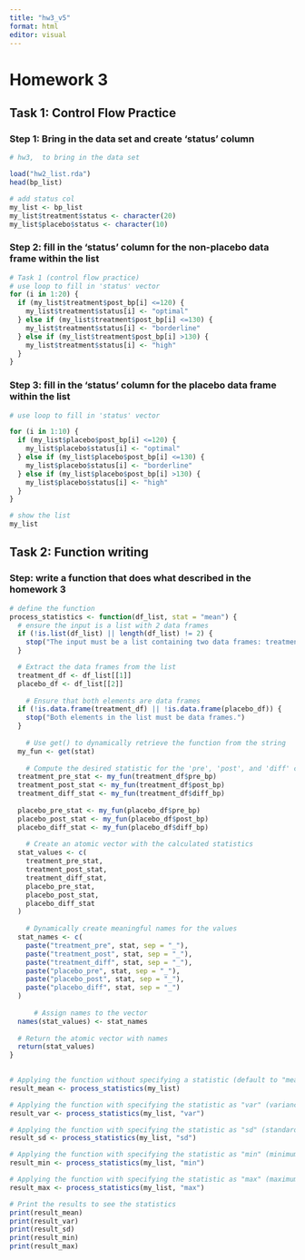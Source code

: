 ```yaml
---
title: "hw3_v5"
format: html
editor: visual
---
```



# Homework 3

## Task 1: Control Flow Practice

### Step 1: Bring in the data set and create 'status' column

```r
# hw3,  to bring in the data set

load("hw2_list.rda")
head(bp_list)

# add status col
my_list <- bp_list
my_list$treatment$status <- character(20)
my_list$placebo$status <- character(10)

```

### Step 2: fill in the 'status' column for the non-placebo data frame within the list

```r
# Task 1 (control flow practice)
# use loop to fill in 'status' vector
for (i in 1:20) {
  if (my_list$treatment$post_bp[i] <=120) {
    my_list$treatment$status[i] <- "optimal"
  } else if (my_list$treatment$post_bp[i] <=130) {
    my_list$treatment$status[i] <- "borderline"
  } else if (my_list$treatment$post_bp[i] >130) {
    my_list$treatment$status[i] <- "high"
  }
}

```

### Step 3: fill in the 'status' column for the placebo data frame within the list

```r
# use loop to fill in 'status' vector

for (i in 1:10) {
  if (my_list$placebo$post_bp[i] <=120) {
    my_list$placebo$status[i] <- "optimal"
  } else if (my_list$placebo$post_bp[i] <=130) {
    my_list$placebo$status[i] <- "borderline"
  } else if (my_list$placebo$post_bp[i] >130) {
    my_list$placebo$status[i] <- "high"
  }
}

```

```r
# show the list
my_list
```


## Task 2: Function writing

### **Step**: write a function that does what described in the homework 3

```r
# define the function
process_statistics <- function(df_list, stat = "mean") {
  # ensure the input is a list with 2 data frames
  if (!is.list(df_list) || length(df_list) != 2) {
    stop("The input must be a list containing two data frames: treatment and placebo.")
  }

  # Extract the data frames from the list
  treatment_df <- df_list[[1]]
  placebo_df <- df_list[[2]]
  
    # Ensure that both elements are data frames
  if (!is.data.frame(treatment_df) || !is.data.frame(placebo_df)) {
    stop("Both elements in the list must be data frames.")
  }
  
    # Use get() to dynamically retrieve the function from the string
  my_fun <- get(stat)
  
    # Compute the desired statistic for the 'pre', 'post', and 'diff' columns of both data frames
  treatment_pre_stat <- my_fun(treatment_df$pre_bp)
  treatment_post_stat <- my_fun(treatment_df$post_bp)
  treatment_diff_stat <- my_fun(treatment_df$diff_bp)
  
  placebo_pre_stat <- my_fun(placebo_df$pre_bp)
  placebo_post_stat <- my_fun(placebo_df$post_bp)
  placebo_diff_stat <- my_fun(placebo_df$diff_bp)
  
    # Create an atomic vector with the calculated statistics
  stat_values <- c(
    treatment_pre_stat, 
    treatment_post_stat, 
    treatment_diff_stat, 
    placebo_pre_stat, 
    placebo_post_stat, 
    placebo_diff_stat
  )
  
    # Dynamically create meaningful names for the values
  stat_names <- c(
    paste("treatment_pre", stat, sep = "_"),
    paste("treatment_post", stat, sep = "_"),
    paste("treatment_diff", stat, sep = "_"),
    paste("placebo_pre", stat, sep = "_"),
    paste("placebo_post", stat, sep = "_"),
    paste("placebo_diff", stat, sep = "_")
  )
  
      # Assign names to the vector
  names(stat_values) <- stat_names
  
  # Return the atomic vector with names
  return(stat_values)
}
  
```

```r
# Applying the function without specifying a statistic (default to "mean")
result_mean <- process_statistics(my_list)

# Applying the function with specifying the statistic as "var" (variance)
result_var <- process_statistics(my_list, "var")

# Applying the function with specifying the statistic as "sd" (standard deviation)
result_sd <- process_statistics(my_list, "sd")

# Applying the function with specifying the statistic as "min" (minimum)
result_min <- process_statistics(my_list, "min")

# Applying the function with specifying the statistic as "max" (maximum)
result_max <- process_statistics(my_list, "max")

# Print the results to see the statistics
print(result_mean)
print(result_var)
print(result_sd)
print(result_min)
print(result_max)
```





